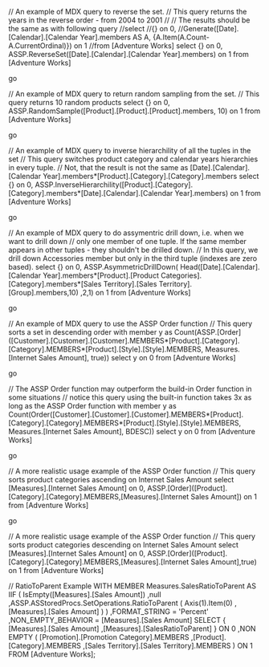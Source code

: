 // An example of MDX query to reverse the set.
// This query returns the years in the reverse order - from 2004 to 2001
//
// The results should be the same as with following query
//select 
//{} on 0,
//Generate([Date].[Calendar].[Calendar Year].members AS A, {A.Item(A.Count-A.CurrentOrdinal)}) on 1
//from [Adventure Works]
select 
{} on 0,
ASSP.ReverseSet([Date].[Calendar].[Calendar Year].members) on 1
from [Adventure Works]

go

// An example of MDX query to return random sampling from the set.
// This query returns 10 random products
select 
{} on 0,
ASSP.RandomSample([Product].[Product].[Product].members, 10) on 1
from [Adventure Works]

go

// An example of MDX query to inverse hierarchility of all the tuples in the set
// This query switches product category and calendar years hierarchies in every tuple.
// Not, that the result is not the same as [Date].[Calendar].[Calendar Year].members*[Product].[Category].[Category].members
select
{} on 0,
ASSP.InverseHierarchility([Product].[Category].[Category].members*[Date].[Calendar].[Calendar Year].members) on 1
from [Adventure Works]

go

// An example of MDX query to do assymentric drill down, i.e. when we want to drill down
// only one member of one tuple. If the same member appears in other tuples - they shouldn't be drilled down.
// In this query, we drill down Accessories member but only in the third tuple (indexes are zero based).
select
{} on 0,
ASSP.AsymmetricDrillDown(
Head([Date].[Calendar].[Calendar Year].members*[Product].[Product Categories].[Category].members*[Sales Territory].[Sales Territory].[Group].members,10)
,2,1)
on 1
from [Adventure Works]

go

// An example of MDX query to use the ASSP Order function
// This query sorts a set in descending order
with 
member y as Count(ASSP.[Order]([Customer].[Customer].[Customer].MEMBERS*[Product].[Category].[Category].MEMBERS*[Product].[Style].[Style].MEMBERS, Measures.[Internet Sales Amount], true))
select y on 0
from [Adventure Works]

go

// The ASSP Order function may outperform the build-in Order function in some situations
// notice this query using the built-in function takes 3x as long as the ASSP Order function
with 
member y as Count(Order([Customer].[Customer].[Customer].MEMBERS*[Product].[Category].[Category].MEMBERS*[Product].[Style].[Style].MEMBERS, Measures.[Internet Sales Amount], BDESC))
select y on 0
from [Adventure Works]

go

// A more realistic usage example of the ASSP Order function
// This query sorts product categories ascending on Internet Sales Amount
select [Measures].[Internet Sales Amount] on 0,
ASSP.[Order]([Product].[Category].[Category].MEMBERS,[Measures].[Internet Sales Amount]) on 1
from [Adventure Works]

go

// A more realistic usage example of the ASSP Order function
// This query sorts product categories descending on Internet Sales Amount
select [Measures].[Internet Sales Amount] on 0,
ASSP.[Order]([Product].[Category].[Category].MEMBERS,[Measures].[Internet Sales Amount],true) on 1
from [Adventure Works]

// RatioToParent Example
WITH 
  MEMBER Measures.SalesRatioToParent AS 
    IIF
    (
      IsEmpty([Measures].[Sales Amount])
     ,null
     ,ASSP.ASStoredProcs.SetOperations.RatioToParent
      (
        Axis(1).Item(0)
       ,[Measures].[Sales Amount]
      )
    )
   ,FORMAT_STRING = 'Percent'
   ,NON_EMPTY_BEHAVIOR = [Measures].[Sales Amount]
SELECT 
  {
    [Measures].[Sales Amount]
   ,[Measures].[SalesRatioToParent]
  } ON 0
 ,NON EMPTY 
    (
      [Promotion].[Promotion Category].MEMBERS
     ,[Product].[Category].MEMBERS
     ,[Sales Territory].[Sales Territory].MEMBERS
    ) ON 1
FROM [Adventure Works];
